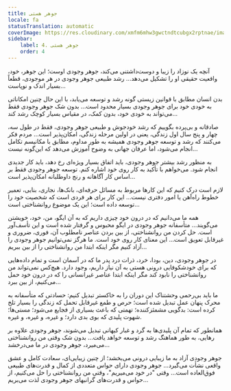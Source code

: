 ```yaml
---
title: جوهر هستی
locale: fa
statusTranslation: automatic
coverImage: https://res.cloudinary.com/xmfm6mhw3gwctndtcubgx2rptnae/image/upload/v1740468922/small_cover_tratado_de_psicologia_revolucionaria_a4c0dca4e0.webp
sidebar:
    label: 4. جوهر هستی
    order: 4
---
```

آنچه یک نوزاد را زیبا و دوست‌داشتنی می‌کند، جوهر وجودی اوست؛ این جوهر، خود، واقعیت حقیقی او را تشکیل می‌دهد... رشد طبیعی جوهر وجودی در هر موجودی، قطعاً بسیار اندک و نوپاست...

بدن انسان مطابق با قوانین زیستی گونه رشد و توسعه می‌یابد، با این حال چنین امکاناتی به خودی خود برای جوهر وجودی بسیار محدود است... بدون شک جوهر وجودی فقط می‌تواند به خودی خود، بدون کمک، در مقیاس بسیار کوچک رشد کند...

صادقانه و بی‌پرده بگوییم که رشد خودجوش و طبیعی جوهر وجودی، فقط در طول سه، چهار و پنج سال اول زندگی، یعنی در اولین مرحله زندگی، امکان‌پذیر است... مردم فکر می‌کنند که رشد و توسعه جوهر وجودی همیشه به طور مداوم، مطابق با مکانیسم تکامل انجام می‌شود، اما عرفان جهانی به وضوح آموزش می‌دهد که این‌گونه نیست...

به منظور رشد بیشتر جوهر وجودی، باید اتفاق بسیار ویژه‌ای رخ دهد، باید کار جدیدی انجام شود. می‌خواهم با تأکید به کار روی خود اشاره کنم. توسعه جوهر وجودی فقط بر اساس کار آگاهانه و رنج داوطلبانه امکان‌پذیر است...

لازم است درک کنیم که این کارها مربوط به مسائل حرفه‌ای، بانک‌ها، نجاری، بنایی، تعمیر خطوط راه‌آهن یا امور دفتری نیست... این کار برای هر فردی است که شخصیت خود را توسعه داده است؛ این یک موضوع روانشناختی است...

همه ما می‌دانیم که در درون خود چیزی داریم که به آن ایگو، من، خود، خویشتن می‌گویند... متأسفانه جوهر وجودی در ایگو محبوس و گرفتار شده است و این تأسف‌آور است. حل کردن من روانشناختی، از بین بردن عناصر نامطلوب آن، فوری، ضروری و غیرقابل تعویق است... این معنای کار روی خود است. ما هرگز نمی‌توانیم جوهر وجودی را آزاد کنیم مگر اینکه ابتدا من روانشناختی را از بین ببریم...

در جوهر وجودی، دین، بودا، خرد، ذرات درد پدر ما که در آسمان است و تمام داده‌هایی که برای خودشکوفایی درونی هستی به آن نیاز داریم، وجود دارد. هیچ‌کس نمی‌تواند من روانشناختی را نابود کند مگر اینکه ابتدا عناصر غیرانسانی را که در درون خود حمل می‌کنیم، از بین ببرد...

ما باید بی‌رحمی وحشتناک این دوران را به خاکستر تبدیل کنیم: حسادتی که متأسفانه به محرک پنهان عمل تبدیل شده است؛ حرص و طمع غیرقابل تحمل که زندگی را بسیار تلخ کرده است: بدگویی مشمئزکننده؛ تهمتی که باعث بسیاری از فجایع می‌شود؛ مستی‌ها؛ شهوت پلیدی که بوی بدی دارد؛ و غیره، و غیره، و غیره.

همانطور که تمام آن پلیدی‌ها به گرد و غبار کیهانی تبدیل می‌شوند، جوهر وجودی علاوه بر رهایی، به طور هماهنگ رشد و توسعه خواهد یافت... بدون شک وقتی من روانشناختی می‌میرد، جوهر وجودی در ما می‌درخشد...

جوهر وجودی آزاد به ما زیبایی درونی می‌بخشد؛ از چنین زیبایی‌ای، سعادت کامل و عشق واقعی نشأت می‌گیرد... جوهر وجودی دارای حواس متعددی از کمال و قدرت‌های طبیعی فوق‌العاده است... وقتی "در خود می‌میریم"، وقتی من روانشناختی را حل می‌کنیم، از حواس و قدرت‌های گرانبهای جوهر وجودی لذت می‌بریم...

